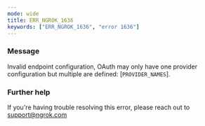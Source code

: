 ```yaml
---
mode: wide
title: ERR_NGROK_1636
keywords: ["ERR_NGROK_1636", "error 1636"]
---
```


### Message

Invalid endpoint configuration, OAuth may only have one provider configuration but multiple are defined: [`PROVIDER_NAMES`].

### Further help

If you're having trouble resolving this error, please reach out to [support@ngrok.com](mailto:support@ngrok.com?subject=Help%20with%20ERR_NGROK_1636)
